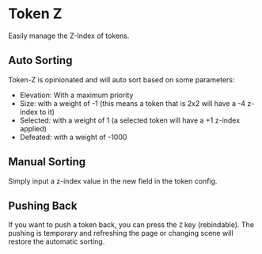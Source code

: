 
# Token Z

<ModuleInfo/>

Easily manage the Z-Index of tokens.

## Auto Sorting

<ImageButBetter
  src='/images/Token-Z/Tzindex.png'
  alt='Z-Index Field'
  width={2000}
  height={2000}
  className={styles.wikiimage}
/>

Token-Z is opinionated and will auto sort based on some parameters:

- Elevation: With a maximum priority
- Size: with a weight of -1 (this means a token that is 2x2 will have
  a -4 z-index to it)
- Selected: with a weight of 1 (a selected token will have a +1 z-index
  applied)
- Defeated: with a weight of -1000

## Manual Sorting

Simply input a z-index value in the new field in the token config.

## Pushing Back

If you want to push a token back, you can press the `Z` key (rebindable). The pushing is temporary and refreshing the page or changing scene will restore the automatic sorting.

